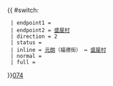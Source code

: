 {{ #switch: {{{format|}}}
  | endpoint1 = {{bt|元朗|福康街}}
  | endpoint2 = [[盛屋村]]
  | direction = 2
  | status = 
  | inline = [[元朗]]（福德街） ↔ [[盛屋村]]
  | normal =
  | full =
}}<noinclude>[[category:新界專線小巴路線模板|074]]</noinclude>